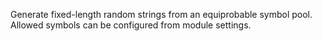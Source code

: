 Generate fixed-length random strings from an equiprobable symbol pool. Allowed symbols can be configured from module settings.